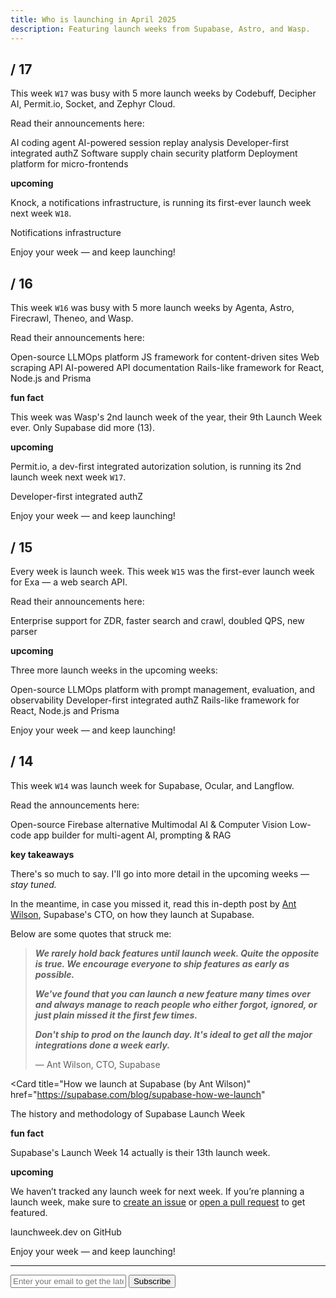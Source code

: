 ```yaml
---
title: Who is launching in April 2025
description: Featuring launch weeks from Supabase, Astro, and Wasp.
---
```


## / 17

This week `W17` was busy with 5 more launch weeks by Codebuff, Decipher AI, Permit.io, Socket, and Zephyr Cloud.

Read their announcements here:

  <Card title="Codebuff Launch Week">
    AI coding agent
  </Card>
  <Card title="Decipher AI Launch Week">
    AI-powered session replay analysis
  </Card>
  <Card title="Permit.io CLI Launch Week" href="https://launch.permit.sh/">
    Developer-first integrated authZ
  </Card>
  <Card title="Socket Launch Week" href="https://x.com/search?q=(from%3Asocketsecurity)%20until%3A2025-04-26%20since%3A2025-04-21%20-filter%3Areplies&src=typed_query&f=live">
    Software supply chain security platform
  </Card>
   <Card
    title="Zephyr Cloud Launch Week 3"
  >
    Deployment platform for micro-frontends
  </Card>

**upcoming**

Knock, a notifications infrastructure, is running its first-ever launch week next week `W18`.

<Card title="Knock Launch Week" href="https://launchweek.knock.app/">
  Notifications infrastructure
</Card>

Enjoy your week — and keep launching!

## / 16

This week `W16` was busy with 5 more launch weeks by Agenta, Astro, Firecrawl, Theneo, and Wasp.

Read their announcements here:

  <Card title="Agenta Launch Week" href="https://agenta.ai/launch-week-1">
    Open-source LLMOps platform
  </Card>
  <Card title="Astro 5.7 Launch Week" href="https://x.com/search?q=(from%3Aastrodotbuild)%20Launch%20week%20until%3A2025-04-19%20since%3A2025-04-14%20-filter%3Areplies&src=typed_query&f=live">
    JS framework for content-driven sites
  </Card>
  <Card
    title="Firecrawl Launch Week III"
    href="https://www.firecrawl.dev/launch-week"
  >
    Web scraping API 
  </Card>
  <Card title="Theneo Launch Week 2" href="https://x.com/search?q=(from%3Atheneoapidoc)%20until%3A2025-04-19%20since%3A2025-04-14%20-filter%3Areplies&src=typed_query&f=live">
    AI-powered API documentation
  </Card>
  <Card title="Wasp Launch Week 9" href="https://wasp.sh/blog/2025/04/09/wasp-launch-week-9">
    Rails-like framework for React, Node.js and Prisma
  </Card>

**fun fact**

This week was Wasp's 2nd launch week of the year, their 9th Launch Week ever. Only Supabase did more (13). 

**upcoming**

Permit.io, a dev-first integrated autorization solution, is running its 2nd launch week next week `W17`.

<Card title="Permit.io CLI Launch Week" href="https://launch.permit.sh/">
  Developer-first integrated authZ
</Card>

Enjoy your week — and keep launching!

## / 15

Every week is launch week. This week `W15` was the first-ever launch week for Exa — a web search API.

Read their announcements here:

<Card title="Exa Launch Week" href="https://x.com/search?q=(from%3AExaAILabs)%20until%3A2025-04-12%20since%3A2025-04-07%20-filter%3Areplies&src=typed_query&f=live">
  Enterprise support for ZDR, faster search and crawl, doubled QPS, new parser
</Card>

**upcoming**

Three more launch weeks in the upcoming weeks:

<Card title="Agenta Launch Week" href="https://agenta.ai/launch-week-1">
  Open-source LLMOps platform with prompt management, evaluation, and observability
</Card>
<Card title="Permit.io CLI Launch Week" href="https://launch.permit.sh/">
  Developer-first integrated authZ
</Card>
<Card title="Wasp Launch Week 9" href="https://wasp.sh/blog/2025/04/09/wasp-launch-week-9">
  Rails-like framework for React, Node.js and Prisma
</Card>

Enjoy your week — and keep launching!

## / 14

This week `W14` was launch week for Supabase, Ocular, and Langflow.

Read the announcements here:

<Card title="Supabase Launch Week 14" href="https://supabase.com/launch-week">
  Open-source Firebase alternative
</Card>
<Card title="Ocular Launch Week II" href="https://www.useocular.com/launch-weeks/2">
  Multimodal AI & Computer Vision
</Card>
<Card title="Langflow Launch Week" href="https://blog.langflow.org/announcing-langflow-launch-week/">
  Low-code app builder for multi-agent AI, prompting & RAG
</Card>

**key takeaways**

There's so much to say. I'll go into more detail in the upcoming weeks — _stay tuned._

In the meantime, in case you missed it, read this in-depth post by [Ant Wilson](https://x.com/antwilson), Supabase's CTO, on how they launch at Supabase.

Below are some quotes that struck me:

> **_We rarely hold back features until launch week. Quite the opposite is true. We encourage everyone to ship features as early as possible._**
>
> **_We've found that you can launch a new feature many times over and always manage to reach people who either forgot, ignored, or just plain missed it the first few times._**
>
> **_Don't ship to prod on the launch day. It's ideal to get all the major integrations done a week early._**
>
> — Ant Wilson, CTO, Supabase

<Card
  title="How we launch at Supabase (by Ant Wilson)"
  href="https://supabase.com/blog/supabase-how-we-launch"
>
  The history and methodology of Supabase Launch Week
</Card>

**fun fact**

Supabase's Launch Week 14 actually is their 13th launch week.

**upcoming**

We haven’t tracked any launch week for next week. If you’re planning a launch week, make sure to [create an issue](https://github.com/supabase-community/launchweek.dev/issues) or [open a pull request](https://github.com/supabase-community/launchweek.dev/pulls) to get featured.

<Card title="supabase-community/launchweek.dev" href="https://git.new/lw">
  launchweek.dev on GitHub
</Card>

Enjoy your week — and keep launching!

---

<form
  action="https://buttondown.com/api/emails/embed-subscribe/launchweek.dev"
  method="post"
  target="popupwindow"
  onsubmit="window.open('https://buttondown.com/launchweek.dev', 'popupwindow')"
  class="embeddable-buttondown-form"
>
  <input
    type="email"
    name="email"
    placeholder="Enter your email to get the latest updates"
    id="bd-email"
  />
  <input type="submit" value="Subscribe" />
</form>

